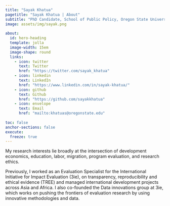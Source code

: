```yaml
---
title: "Sayak Khatua"
pagetitle: "Sayak Khatua | About"
subtitle: "PhD Candidate, School of Public Policy, Oregon State University "
image: assets/img/sayak.png
    
about:
  id: hero-heading
  template: jolla
  image-width: 15em
  image-shape: round
  links:
    - icon: twitter
      text: Twitter
      href: "https://twitter.com/sayak_khatua"
    - icon: linkedin
      text: LinkedIn
      href: "https://www.linkedin.com/in/sayak-khatua/"
    - icon: github
      text: Github
      href: "https://github.com/sayakkhatua"
    - icon: envelope
      text: Email
      href: "mailto:khatuas@oregonstate.edu"
    
toc: false
anchor-sections: false
execute: 
  freeze: true
---
```


::: {#hero-heading}
:::

My research interests lie broadly at the intersection of development economics, education, labor, migration, program evaluation, and research ethics.

Previously, I worked as an Evaluation Specialist for the International Initiative for Impact Evaluation (3ie), on transparency, reproducibility and ethical evidence (TREE) and managed international development projects across Asia and Africa. I also co-founded the Data innovations group at 3ie, which works on pushing the frontiers of evaluation research by using innovative methodologies and data.

